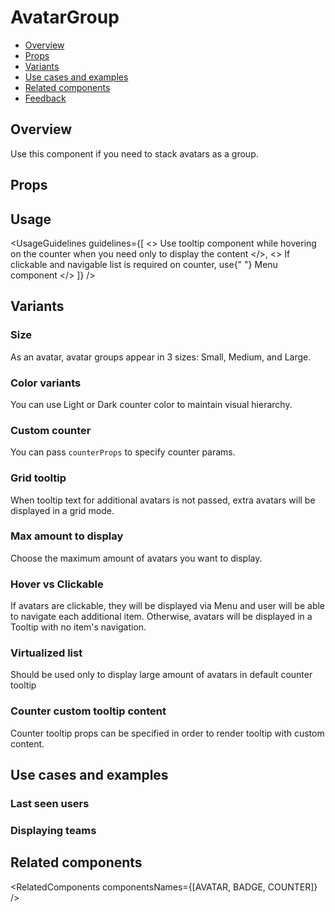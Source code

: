 
<Meta of={AvatarGroupStories} />

# AvatarGroup

- [Overview](#overview)
- [Props](#props)
- [Variants](#variants)
- [Use cases and examples](#use-cases-and-examples)
- [Related components](#related-components)
- [Feedback](#feedback)

## Overview

Use this component if you need to stack avatars as a group.

<Canvas of={AvatarGroupStories.Overview} />

## Props

<PropsTable />

## Usage

<UsageGuidelines
  guidelines={[
    <>
      Use <StorybookLink page="Popover/Tooltip">tooltip</StorybookLink> component while hovering on the counter when you
      need only to display the content
    </>,
    <>
      If clickable and navigable list is required on counter, use{" "}
      <StorybookLink page="Navigation/Menu/Menu">Menu</StorybookLink> component
    </>
  ]}
/>

## Variants

### Size

As an avatar, avatar groups appear in 3 sizes: Small, Medium, and Large.

<Canvas of={AvatarGroupStories.Size} />

### Color variants

You can use Light or Dark counter color to maintain visual hierarchy.

<Canvas of={AvatarGroupStories.ColorVariants} />

### Custom counter

You can pass `counterProps` to specify counter params.

<Canvas of={AvatarGroupStories.CustomCounter} />

### Grid tooltip

When tooltip text for additional avatars is not passed, extra avatars will be displayed in a grid mode.

<Canvas of={AvatarGroupStories.GridTooltip} />

### Max amount to display

Choose the maximum amount of avatars you want to display.

<Canvas of={AvatarGroupStories.MaxAmountToDisplay} />

### Hover vs Clickable

If avatars are clickable, they will be displayed via <StorybookLink page="Navigation/Menu/Menu">Menu</StorybookLink> and user will be able to navigate each additional item.
Otherwise, avatars will be displayed in a Tooltip with no item's navigation.

<Canvas of={AvatarGroupStories.HoverVsClickable} />

### Virtualized list

Should be used only to display large amount of avatars in default counter tooltip

<Canvas of={AvatarGroupStories.VirtualizedList} />

### Counter custom tooltip content

Counter tooltip props can be specified in order to render tooltip with custom content.

<Canvas of={AvatarGroupStories.CounterCustomTooltipContent} />

## Use cases and examples

### Last seen users

<Canvas of={AvatarGroupStories.LastSeenUsers} />

### Displaying teams

<Canvas of={AvatarGroupStories.DisplayingTeams} />

## Related components

<RelatedComponents componentsNames={[AVATAR, BADGE, COUNTER]} />

